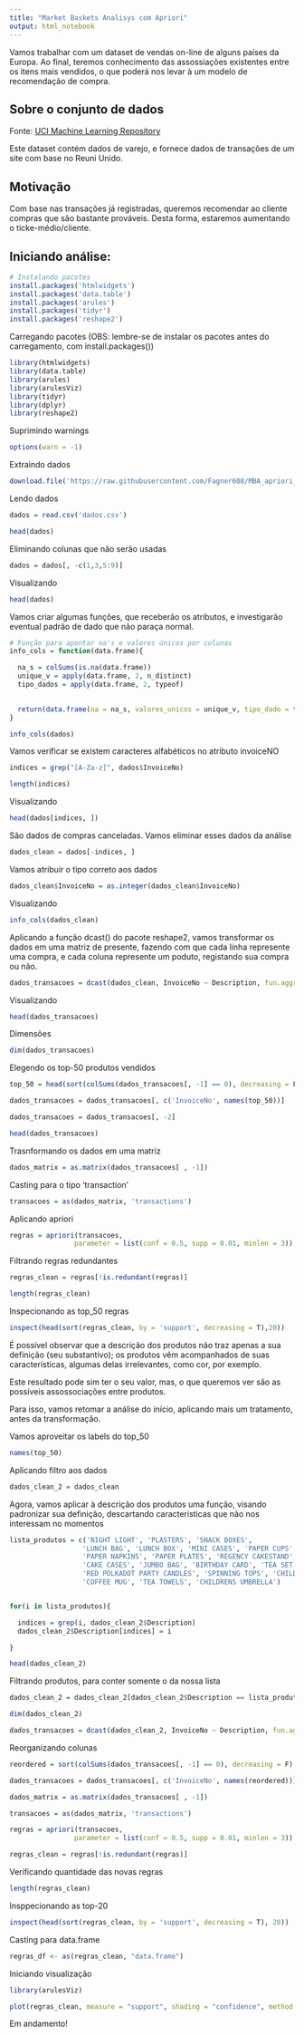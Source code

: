 ---
title: "Market Baskets Analisys com Apriori"
output: html_notebook
---

Vamos trabalhar com um dataset de vendas on-line de alguns países da Europa. Ao final, teremos conhecimento das assossiações existentes entre os itens mais vendidos, o que poderá nos levar à um modelo de recomendação de compra.

## Sobre o conjunto de dados

Fonte: [UCI Machine Learning Repository](http://archive.ics.uci.edu/ml/machine-learning-databases/00352/Online%20Retail.xlsx)

Este dataset contém dados de varejo, e fornece dados de transações de um site com base no Reuni Unido.

## Motivação

Com base nas transações já registradas, queremos recomendar ao cliente compras que são bastante prováveis. Desta forma, estaremos aumentando o ticke-médio/cliente.

## Iniciando análise:


```{r}
# Instalando pacotes
install.packages('htmlwidgets')
install.packages('data.table')
install.packages('arules')
install.packages('tidyr')
install.packages('reshape2')


```

Carregando pacotes (OBS: lembre-se de instalar os pacotes antes do carregamento, com install.packages())
```{r}
library(htmlwidgets)
library(data.table)
library(arules)
library(arulesViz)
library(tidyr)
library(dplyr)
library(reshape2)

```

Suprimindo warnings
```{r}
options(warn = -1)

```

Extraindo dados
```{r}
download.file('https://raw.githubusercontent.com/Fagner608/MBA_apriori_with_R/main/retail.csv', 'dados.csv')

```
Lendo dados

```{r}
dados = read.csv('dados.csv')

head(dados)
```

Eliminando colunas que não serão usadas

```{r}
dados = dados[, -c(1,3,5:9)]
```

Visualizando
```{r}
head(dados)
```

Vamos criar algumas funções, que receberão os atributos, e investigarão eventual padrão de dado que não paraça normal.
```{r}
# Função para apontar na's e valores únicos por colunas
info_cols = function(data.frame){

  na_s = colSums(is.na(data.frame))
  unique_v = apply(data.frame, 2, n_distinct)
  tipo_dados = apply(data.frame, 2, typeof)
  

  return(data.frame(na = na_s, valores_unicos = unique_v, tipo_dado = tipo_dados))
}

info_cols(dados)

```

Vamos verificar se existem caracteres alfabéticos no atributo invoiceNO
```{r}

indices = grep("[A-Za-z]", dados$InvoiceNo)

length(indices)
```

Visualizando
```{r}
head(dados[indices, ])
```

São dados de compras canceladas. Vamos eliminar esses dados da análise
```{r}
dados_clean = dados[-indices, ]
```

Vamos atribuir o tipo correto aos dados
```{r}
dados_clean$InvoiceNo = as.integer(dados_clean$InvoiceNo)
```

Visualizando
```{r}
info_cols(dados_clean)
```

Aplicando a função dcast() do pacote reshape2, vamos transformar os dados em uma matriz de presente, fazendo com que cada linha represente uma compra, e cada coluna represente um poduto, registando sua compra ou não.
```{r}
dados_transacoes = dcast(dados_clean, InvoiceNo ~ Description, fun.aggregate = length)
```

Visualizando
```{r}
head(dados_transacoes)
```

Dimensões
```{r}
dim(dados_transacoes)
```
Elegendo os top-50 produtos vendidos

```{r}

top_50 = head(sort(colSums(dados_transacoes[, -1] == 0), decreasing = F), 50)

dados_transacoes = dados_transacoes[, c('InvoiceNo', names(top_50))]

dados_transacoes = dados_transacoes[, -2]

head(dados_transacoes)

```

Trasnformando os dados em uma matriz
```{r}
dados_matrix = as.matrix(dados_transacoes[ , -1])
```

Casting para o tipo 'transaction'
```{r}
transacoes = as(dados_matrix, 'transactions')
```

Aplicando apriori
```{r}
regras = apriori(transacoes,
                parameter = list(conf = 0.5, supp = 0.01, minlen = 3))
```

Filtrando regras redundantes
```{r}
regras_clean = regras[!is.redundant(regras)]

length(regras_clean)
```

Inspecionando as top_50 regras
```{r}
inspect(head(sort(regras_clean, by = 'support', decreasing = T),20))
```

É possível observar que a descrição dos produtos não traz apenas a sua definição (seu substantivo); os produtos vêm acompanhados de suas características, algumas delas irrelevantes, como cor, por exemplo.

Este resultado pode sim ter o seu valor, mas, o que queremos ver são as possíveis assossociações entre produtos.

Para isso, vamos retomar a análise do início, aplicando mais um tratamento, antes da transformação.

Vamos aproveitar os labels do top_50
```{r}
names(top_50)
```

Aplicando filtro aos dados

```{r}
dados_clean_2 = dados_clean
```

Agora, vamos aplicar à  descrição dos produtos uma função, visando padronizar sua definição, descartando caracteristicas que não nos interessam no momentos
```{r}
lista_produtos = c('NIGHT LIGHT', 'PLASTERS', 'SNACK BOXES',
                  'LUNCH BAG', 'LUNCH BOX', 'MINI CASES', 'PAPER CUPS',
                  'PAPER NAPKINS', 'PAPER PLATES', 'REGENCY CAKESTAND', 'ALARM CLOCK',
                  'CAKE CASES', 'JUMBO BAG', 'BIRTHDAY CARD', 'TEA SET', 'BAKING SET', 'PAPER BUNTING',
                  'RED POLKADOT PARTY CANDLES', 'SPINNING TOPS', 'CHILDRENS CUTLERY', 'PICNIC BAG', 'CHARLOTTE BAG',
                  'COFFEE MUG', 'TEA TOWELS', 'CHILDRENS UMBRELLA')


for(i in lista_produtos){

  indices = grep(i, dados_clean_2$Description)
  dados_clean_2$Description[indices] = i

}

head(dados_clean_2)

```

Filtrando produtos, para conter somente o da nossa lista
```{r}
dados_clean_2 = dados_clean_2[dados_clean_2$Description == lista_produtos, ]

dim(dados_clean_2)

dados_transacoes = dcast(dados_clean_2, InvoiceNo ~ Description, fun.aggregate = length)


```

Reorganizando colunas
```{r}
reordered = sort(colSums(dados_transacoes[, -1] == 0), decreasing = F)

dados_transacoes = dados_transacoes[, c('InvoiceNo', names(reordered))]

dados_matrix = as.matrix(dados_transacoes[ , -1])

transacoes = as(dados_matrix, 'transactions')

regras = apriori(transacoes,
                parameter = list(conf = 0.5, supp = 0.01, minlen = 3))

regras_clean = regras[!is.redundant(regras)]

```

Verificando quantidade das novas regras
```{r}
length(regras_clean)
```

Insppecionando as top-20
```{r}
inspect(head(sort(regras_clean, by = 'support', decreasing = T), 20))
```

Casting para data.frame
```{r}
regras_df <- as(regras_clean, "data.frame")
```

Iniciando visualização
```{r}

library(arulesViz)

```

```{r}

plot(regras_clean, measure = "support", shading = "confidence", method = "graph", engine = "html")

```

Em andamento!
